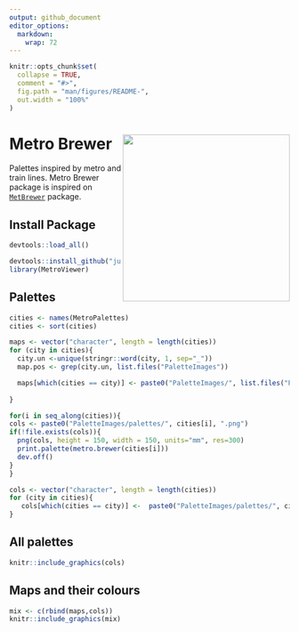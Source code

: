 ```yaml
---
output: github_document
editor_options: 
  markdown: 
    wrap: 72
---
```


<!-- README.md is generated from README.Rmd. Please edit that file -->

```r
knitr::opts_chunk$set(
  collapse = TRUE,
  comment = "#>",
  fig.path = "man/figures/README-",
  out.width = "100%"
)
```

# Metro Brewer <img src="PaletteImages/logo.png" align="right" width="300"/>

Palettes inspired by metro and train lines. Metro Brewer package is
inspired on [`MetBrewer`](https://github.com/BlakeRMills/MetBrewer)
package.


## Install Package

```r
devtools::load_all()
```

```r
devtools::install_github("juliagdealedo/MetroViewer")
library(MetroViewer)
```

## Palettes

```r
cities <- names(MetroPalettes)
cities <- sort(cities)
```

```r
maps <- vector("character", length = length(cities))
for (city in cities){
  city.un <-unique(stringr::word(city, 1, sep="_"))
  map.pos <- grep(city.un, list.files("PaletteImages"))

  maps[which(cities == city)] <- paste0("PaletteImages/", list.files("PaletteImages")[map.pos])
  
}

```

```r
for(i in seq_along(cities)){
cols <- paste0("PaletteImages/palettes/", cities[i], ".png")
if(!file.exists(cols)){
  png(cols, height = 150, width = 150, units="mm", res=300)
  print.palette(metro.brewer(cities[i]))
  dev.off()
}
}

```
```r
cols <- vector("character", length = length(cities))
for (city in cities){
   cols[which(cities == city)] <-  paste0("PaletteImages/palettes/", city, ".png")
}

```
## All palettes
```r
knitr::include_graphics(cols)
```

## Maps and their colours
```r
mix <- c(rbind(maps,cols))
knitr::include_graphics(mix)

```

